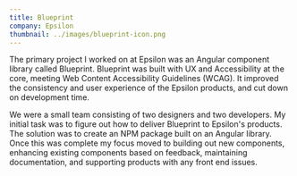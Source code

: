 ```yaml
---
title: Blueprint
company: Epsilon
thumbnail: ../images/blueprint-icon.png
---
```


The primary project I worked on at Epsilon was an Angular component library called Blueprint. Blueprint was built with UX and Accessibility at the core, meeting Web Content Accessibility Guidelines (WCAG). It improved the consistency and user experience of the Epsilon products, and cut down on development time.

We were a small team consisting of two designers and two developers. My initial task was to figure out how to deliver Blueprint to Epsilon's products. The solution was to create an NPM package built on an Angular library. Once this was complete my focus moved to building out new components, enhancing existing components based on feedback, maintaining documentation, and supporting products with any front end issues.